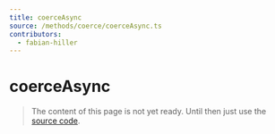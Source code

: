 ```yaml
---
title: coerceAsync
source: /methods/coerce/coerceAsync.ts
contributors:
  - fabian-hiller
---
```


# coerceAsync

> The content of this page is not yet ready. Until then just use the [source code](https://github.com/fabian-hiller/valibot/blob/main/library/src/methods/coerce/coerceAsync.ts).
